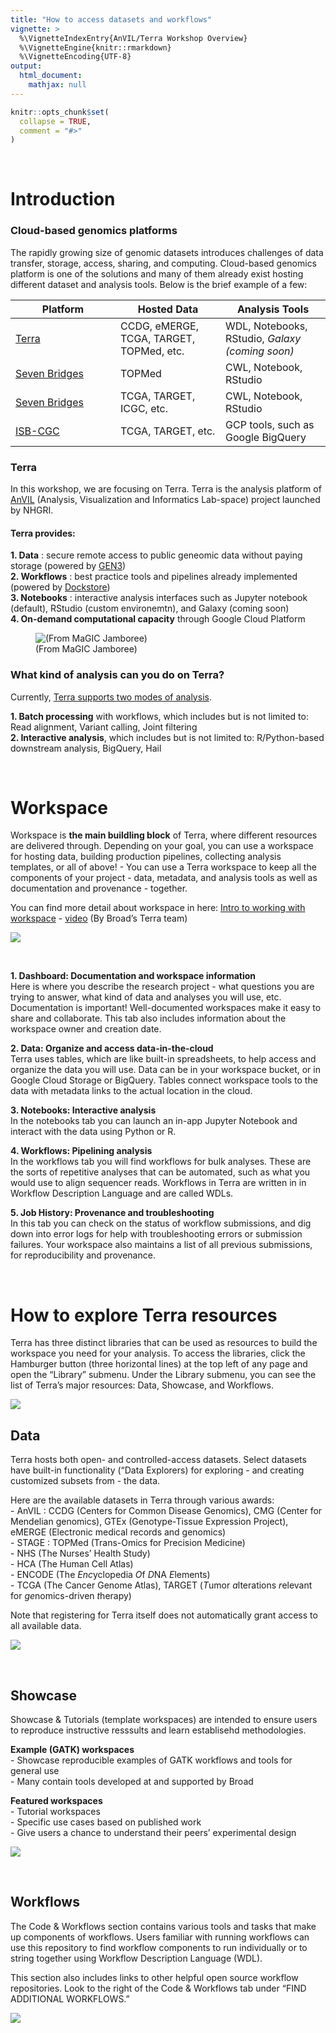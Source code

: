 ```yaml
---
title: "How to access datasets and workflows"
vignette: >
  %\VignetteIndexEntry{AnVIL/Terra Workshop Overview}
  %\VignetteEngine{knitr::rmarkdown}
  %\VignetteEncoding{UTF-8}
output:
  html_document:
    mathjax: null
---
```



```r
knitr::opts_chunk$set(
  collapse = TRUE,
  comment = "#>"
)
```

<br>

# Introduction
### Cloud-based genomics platforms
The rapidly growing size of genomic datasets introduces challenges of data transfer, 
storage, access, sharing, and computing. Cloud-based genomics platform is one of 
the solutions and many of them already exist hosting different dataset and analysis
tools. Below is the brief example of a few:

|Platform | Hosted Data | Analysis Tools |
|---|---|---|
| [Terra](https://anvil.terra.bio/) | CCDG, eMERGE, TCGA, TARGET, TOPMed, etc. | WDL, Notebooks, RStudio, *Galaxy (coming soon)* |
| [Seven Bridges](https://biodatacatalyst.nhlbi.nih.gov/platforms/seven-bridges) | TOPMed | CWL, Notebook, RStudio |
| [Seven Bridges](http://www.cancergenomicscloud.org/)| TCGA, TARGET, ICGC, etc. | CWL, Notebook, RStudio |
| [ISB-CGC](https://isb-cgc.appspot.com/) | TCGA, TARGET, etc. | GCP tools, such as Google BigQuery |


### Terra
In this workshop, we are focusing on Terra. Terra is the analysis platform  of [AnVIL](https://anvilproject.org/) (Analysis, Visualization and Informatics Lab-space) project launched by NHGRI.

#### Terra provides:   
**1. Data** : secure remote access to public geneomic data without paying storage (powered by [GEN3](https://gen3.org/))       
**2. Workflows** : best practice tools and pipelines already implemented (powered by [Dockstore](https://dockstore.org/))    
**3. Notebooks** : interactive analysis interfaces such as Jupyter notebook (default), 
RStudio (custom environemtn), and Galaxy (coming soon)       
**4. On-demand computational capacity** through Google Cloud Platform   

![(From MaGIC Jamboree)](images/AnVIL_ecosystem.png)

### What kind of analysis can you do on Terra?
Currently, [Terra supports two modes of analysis](https://support.terra.bio/hc/en-us/articles/360022714931-What-kind-of-analysis-can-you-do-on-Terra-). 

**1. Batch processing** with workflows, which includes but is not limited to: Read 
alignment, Variant calling, Joint filtering    
**2. Interactive analysis**, which includes but is not limited to: R/Python-based 
downstream analysis, BigQuery, Hail   

<br>

# Workspace
Workspace is **the main buildling block** of Terra, where different resources are delivered 
through. Depending on your goal, you can use a workspace for hosting data, building production
pipelines, collecting analysis templates, or all of above! - You can use a Terra 
workspace to keep all the components of your project - data, metadata, and analysis 
tools as well as documentation and provenance - together.

You can find more detail about workspace in here: [Intro to working with workspace](https://support.terra.bio/hc/en-us/articles/360024743371-Intro-to-working-with-workspaces) 
- [video](https://youtu.be/ONc1Wf7rEuw) (By Broad's Terra team)

![](images/workspace.png)

<br>

**1. Dashboard: Documentation and workspace information**  
Here is where you describe the research project - what questions you are trying to answer, what kind of data and analyses you will use, etc. Documentation is important! Well-documented workspaces make it easy to share and collaborate. This tab also includes information about the workspace owner and creation date. 

**2. Data: Organize and access data-in-the-cloud**    
Terra uses tables, which are like built-in spreadsheets, to help access and organize the data you will use. Data can be in your workspace bucket, or in Google Cloud Storage or BigQuery. Tables connect workspace tools to the data with metadata links to the actual location in the cloud.

**3. Notebooks: Interactive analysis**   
In the notebooks tab you can launch an in-app Jupyter Notebook and interact with the data using Python or R. 

**4. Workflows: Pipelining analysis**   
In the workflows tab you will find workflows for bulk analyses. These are the sorts of repetitive analyses that can be automated, such as what you would use to align sequencer reads. Workflows in Terra are written in in Workflow Description Language and are called WDLs. 

**5. Job History: Provenance and troubleshooting**   
In this tab you can check on the status of workflow submissions, and dig down into error logs for help with troubleshooting errors or submission failures. Your workspace also maintains a list of all previous submissions, for reproducibility and provenance.  


<br>

# How to explore Terra resources
Terra has three distinct libraries that can be used as resources to build the workspace 
you need for your analysis. To access the libraries, click the Hamburger button (three 
horizontal lines) at the top left of any page and open the "Library" submenu. Under the 
Library submenu, you can see the list of Terra's major resources: Data, Showcase, and Workflows.

![](images/library.png)


## Data
Terra hosts both open- and controlled-access datasets. Select datasets have built-in 
functionality ("Data Explorers) for exploring - and creating customized subsets from 
- the data. 

Here are the available datasets in Terra through various awards:   
- AnVIL : CCDG (Centers for Common Disease Genomics), CMG (Center for Mendelian genomics), 
GTEx (Genotype-Tissue Expression Project), eMERGE (Electronic medical records and genomics)    
- STAGE : TOPMed  (Trans-Omics for Precision Medicine)    
- NHS (The Nurses' Health Study)      
- HCA (The Human Cell Atlas)      
- ENCODE (The *Enc*yclopedia *O*f *D*NA *E*lements)    
- TCGA (The Cancer Genome Atlas), TARGET (*T*umor *a*lterations *r*elevant for *ge*nomics-driven *t*herapy)   


Note that registering for Terra itself does not automatically grant access 
to all available data.

![](images/datasets.png)

<br>

## Showcase
Showcase & Tutorials (template workspaces) are intended to ensure users to reproduce
instructive resssults and learn establisehd methodologies.

**Example (GATK) workspaces**   
- Showcase reproducible examples of GATK workflows and tools for general use   
- Many contain tools developed at and supported by Broad   

**Featured workspaces**   
- Tutorial workspaces    
- Specific use cases based on published work   
- Give users a chance to understand their peers' experimental design   

![](images/showcase_tutorial.png)

<br>

## Workflows
The Code & Workflows section contains various tools and tasks that make up components of workflows. Users familiar with running workflows can use this repository to find workflow components to run individually or to string together using Workflow Description Language (WDL).

This section also includes links to other helpful open source workflow repositories. Look to the right of the Code & Workflows tab under "FIND ADDITIONAL WORKFLOWS."

![](images/code_workflows.png)


